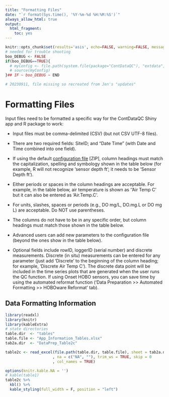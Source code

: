```yaml
---
title: "Formatting Files"
date: "`r format(Sys.time(), '%Y-%m-%d %H:%M:%S')`"
always_allow_html: true
output:
  html_fragment:
    toc: yes
---
```


```r
knitr::opts_chunk$set(results='asis', echo=FALSE, warning=FALSE, message = FALSE)
# needed for trouble shooting
boo_DEBUG <- FALSE
if(boo_DEBUG==TRUE){
  # myConfig <- file.path(system.file(package="ContDataQC"), "extdata", "config.ORIG.R")
  # source(myConfig)
}## IF ~ boo_DEBUG ~ END

# 20230911, file missing so recreated from Jen's "updates"
```

# Formatting Files

Input files need to be formatted a specific way for the ContDataQC Shiny app and R package to work:

*	Input files must be comma-delimited (CSV) (but not CSV UTF-8 files).

*	There are two required fields: SiteID; and “Date Time” (with Date and Time combined into one field).

*	If using the default [configuration file](Config_default.zip) [ZIP], column headings must match the capitalization, spelling and symbology shown in the table below (for example, R will not recognize ‘sensor depth ft’; it needs to be ‘Sensor Depth ft’).

*	Either periods or spaces in the column headings are acceptable. For example, in the table below, air temperature is shown as ‘’Air Temp C’ but it can also be entered as ‘Air.Temp.C’.

*	For units, slashes, spaces or periods (e.g., DO mg/L, DO.mg.L or DO mg L) are acceptable. Do NOT use parentheses.

*	The columns do not have to be in any specific order, but column headings must match those shown in the table below.

*	Advanced users can add new parameters to the configuration file (beyond the ones show in the table below).

*	Optional fields include rowID, loggerID (serial number) and discrete measurements. Discrete (in situ) measurements can be entered for any parameter (just add ‘Discrete’ to the beginning of the column heading; for example, ‘Discrete Air Temp C’). The discrete data point will be included in the time series plots that are generated when the user runs the QC function. If using Onset HOBO sensors, you can save time by using the automated reformat function ('Data Preparation >> Automated Formatting >> HOBOware Reformat' tab). 


## Data Formatting Information

```r
library(readxl)
library(knitr)
library(kableExtra)
# state directories
table.dir  <- "tables"
table.file <- "App_Information_Tables.xlsx"
tab2a.dir  <- "DataPrep_Table2c"

table2c <- read_excel(file.path(table.dir, table.file), sheet = tab2a.dir
                     , na = c("NA", ""), trim_ws = TRUE, skip = 0
                     , col_names = TRUE)  

options(knitr.kable.NA = '')
# kable(table1)
table2c %>% 
  kbl() %>% 
  kable_styling(full_width = F, position = "left")
```
